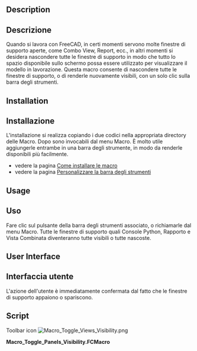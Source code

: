 <languages/>

<div class="mw-translate-fuzzy">
{{Macro/it
|Name=Macro Toggle Panels Visibility
|Translate=Nascondi Pannelli
|Icon=Macro_Toggle_Views_Visibility.png
|Description=Questa macro commuta la visibilità dai vari punti di vista supportati in FreeCAD, permettendo di visualizzare la finestra principale in tutto lo spazio disponibile sullo schermo.
|Author=Piffpoof
|Version=1.0
|Date=2015-01-17|FCVersion=All
|Download=[https://www.freecadweb.org/wiki/images/d/d0/Macro_Toggle_Views_Visibility.png Toolbar icon]
|SeeAlso=[https://forum.freecadweb.org/viewtopic.php?f=22&t=30450&hilit=Toggle_Panels Toggle_Panels]
}}
</div>

==Description==

<div class="mw-translate-fuzzy">
==Descrizione== 
Quando si lavora con FreeCAD, in certi momenti servono molte finestre di supporto aperte, come Combo View, Report, ecc., in altri momenti si desidera nascondere tutte le finestre di supporto in modo che tutto lo spazio disponibile sullo schermo possa essere utilizzato per visualizzare il modello in lavorazione. Questa macro consente di nascondere tutte le finestre di supporto, o di renderle nuovamente visibili, con un solo clic sulla barra degli strumenti.
</div>

==Installation==

<div class="mw-translate-fuzzy">
==Installazione== 
L'installazione si realizza copiando i due codici  nella appropriata directory delle Macro. Dopo sono invocabili dal menu Macro. È molto utile aggiungerle entrambe in una barra degli strumente, in modo da renderle disponibili più facilmente.
* vedere la pagina [[How to install macros/it|Come installare le macro]]
* vedere la pagina [[Customize_Toolbars/it|Personalizzare la barra degli strumenti]]
</div>

==Usage==

<div class="mw-translate-fuzzy">
==Uso==
Fare clic sul pulsante della barra degli strumenti associato, o richiamarle dal menu Macro. Tutte le finestre di supporto quali Console Python, Rapporto e Vista Combinata diventeranno tutte visibili o tutte nascoste.
</div>

==User Interface==

<div class="mw-translate-fuzzy">
==Interfaccia utente==
L'azione dell'utente è immediatamente confermata dal fatto che le finestre di supporto appaiono o spariscono.
</div>

<span id="Scripts"></span>
==Script==

Toolbar icon [[Image:Macro_Toggle_Views_Visibility.png]]

'''Macro_Toggle_Panels_Visibility.FCMacro'''

{{MacroCode|code=
# -*- coding: utf-8 -*-
# macro to toggle visibility of Report view, Python console, Combo view
from PySide import QtCore, QtGui
mainWindow = FreeCADGui.getMainWindow()
dockWidgets = mainWindow.findChildren(QtGui.QDockWidget)
for dw in dockWidgets:
    if dw.objectName() == "Python console":
        pcWidget = dw
    if dw.objectName() == "Combo View":
        cvWidget = dw
    if dw.objectName() == "Report view":
        rvWidget = dw
     
if pcWidget.isVisible():
    pcWidget.hide()
    cvWidget.hide()
    rvWidget.hide()
else:
    pcWidget.show()
    cvWidget.show()
    rvWidget.show()

}}

{{clear}}